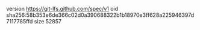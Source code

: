 version https://git-lfs.github.com/spec/v1
oid sha256:58b353e6de366c02d0a390688322b1b18970e3ff628a225946397d7117785ffd
size 52857
